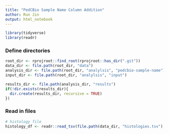 ```yaml
---
title: "PedCBio Sample Name Column Addition"
author: Run Jin
output: html_notebook
---
```


```r
library(tidyverse)
library(readr)
```

### Define directories
```r
root_dir <- rprojroot::find_root(rprojroot::has_dir(".git"))
data_dir <- file.path(root_dir, "data")
analysis_dir <- file.path(root_dir, "analylsis", "pedcbio-sample-name")
input_dir <- file.path(root_dir, "analylsis", "input")

results_dir <- file.path(analysis_dir, "results")
if(!dir.exists(results_dir){
  dir.create(results_dir, recursive = TRUE)
})
```

### Read in files
```r
# histology file 
histology_df <- readr::read_tsv(file.path(data_dir, "histologies.tsv"), guess_max = 100000)


```